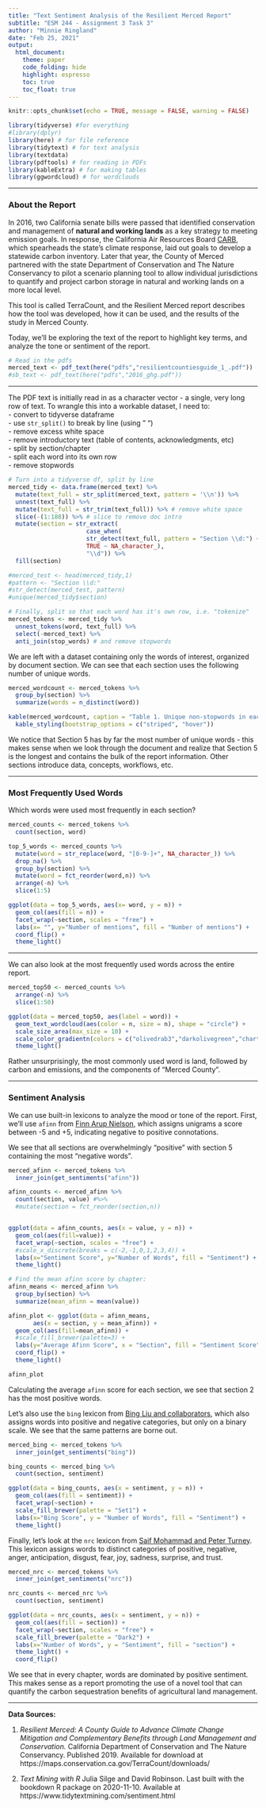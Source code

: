 ```yaml
---
title: "Text Sentiment Analysis of the Resilient Merced Report"
subtitle: "ESM 244 - Assignment 3 Task 3"
author: "Minnie Ringland"
date: "Feb 25, 2021"
output:
  html_document:
    theme: paper
    code_folding: hide
    highlight: espresso
    toc: true
    toc_float: true
---
```


```r
knitr::opts_chunk$set(echo = TRUE, message = FALSE, warning = FALSE)

library(tidyverse) #for everything
#library(dplyr)
library(here) # for file reference
library(tidytext) # for text analysis
library(textdata)
library(pdftools) # for reading in PDFs
library(kableExtra) # for making tables
library(ggwordcloud) # for wordclouds

```

***  


### About the Report

In 2016, two California senate bills were passed that identified conservation and management of **natural and working lands** as a key strategy to meeting emission goals. In response, the California Air Resources Board [CARB](https://ww2.arb.ca.gov/nwl-inventory), which spearheads the state’s climate response, laid out goals to develop a statewide carbon inventory. Later that year, the County of Merced partnered with the state Department of Conservation and The Nature Conservancy to pilot a scenario planning tool to allow individual jurisdictions to quantify and project carbon storage in natural and working lands on a more local level.

This tool is called TerraCount, and the Resilient Merced report describes how the tool was developed, how it can be used, and the results of the study in Merced County.

Today, we'll be exploring the text of the report to highlight key terms, and analyze the tone or sentiment of the report.


```r
# Read in the pdfs
merced_text <- pdf_text(here("pdfs","resilientcountiesguide_1_.pdf"))
#sb_text <- pdf_text(here("pdfs","2016_ghg.pdf"))
```


***

The PDF text is initially read in as a character vector - a single, very long row of text. To wrangle this into a workable dataset, I need to:  
- convert to tidyverse dataframe  
- use `str_split()` to break by line (using " \n ")  
- remove excess white space  
- remove introductory text (table of contents, acknowledgments, etc)  
- split by section/chapter  
- split each word into its own row  
- remove stopwords  


```r
# Turn into a tidyverse df, split by line
merced_tidy <- data.frame(merced_text) %>% 
  mutate(text_full = str_split(merced_text, pattern = '\\n')) %>% 
  unnest(text_full) %>% 
  mutate(text_full = str_trim(text_full)) %>% # remove white space
  slice(-(1:188)) %>% # slice to remove doc intro
  mutate(section = str_extract(
                      case_when(
                      str_detect(text_full, pattern = "Section \\d:") ~ text_full, # split by Section (chapter)
                      TRUE ~ NA_character_),
                      "\\d")) %>% 
  fill(section)

#merced_test <- head(merced_tidy,1)
#pattern <- "Section \\d:"
#str_detect(merced_test, pattern)
#unique(merced_tidy$section)

# Finally, split so that each word has it's own row, i.e. "tokenize"
merced_tokens <- merced_tidy %>% 
  unnest_tokens(word, text_full) %>% 
  select(-merced_text) %>% 
  anti_join(stop_words) # and remove stopwords

```

We are left with a dataset containing only the words of interest, organized by document section. We can see that each section uses the following number of unique words.

```r
merced_wordcount <- merced_tokens %>% 
  group_by(section) %>% 
  summarize(words = n_distinct(word))

kable(merced_wordcount, caption = "Table 1. Unique non-stopwords in each section of Resilient Merced") %>%
  kable_styling(bootstrap_options = c("striped", "hover"))
```


We notice that Section 5 has by far the most number of unique words - this makes sense when we look through the document and realize that Section 5 is the longest and contains the bulk of the report information. Other sections introduce data, concepts, workflows, etc.


***  
### Most Frequently Used Words

Which words were used most frequently in each section?

```r

merced_counts <- merced_tokens %>% 
  count(section, word)

top_5_words <- merced_counts %>%
  mutate(word = str_replace(word, "[0-9-]+", NA_character_)) %>% 
  drop_na() %>% 
  group_by(section) %>% 
  mutate(word = fct_reorder(word,n)) %>% 
  arrange(-n) %>%
  slice(1:5)

ggplot(data = top_5_words, aes(x= word, y = n)) +
  geom_col(aes(fill = n)) +
  facet_wrap(~section, scales = "free") +
  labs(x= "", y="Number of mentions", fill = "Number of mentions") +
  coord_flip() +
  theme_light()
```

***

We can also look at the most frequently used words across the entire report.

```r

merced_top50 <- merced_counts %>% 
  arrange(-n) %>% 
  slice(1:50)

ggplot(data = merced_top50, aes(label = word)) +
  geom_text_wordcloud(aes(color = n, size = n), shape = "circle") +
  scale_size_area(max_size = 10) +
  scale_color_gradientn(colors = c("olivedrab3","darkolivegreen","chartreuse4")) +
  theme_light()

```

Rather unsurprisingly, the most commonly used word is land, followed by carbon and emissions, and the components of "Merced County".

***  
### Sentiment Analysis

We can use built-in lexicons to analyze the mood or tone of the report. First, we'll use `afinn` from [Finn Arup Nielson](http://www2.imm.dtu.dk/pubdb/views/publication_details.php?id=6010), which assigns unigrams a score between -5 and +5, indicating negative to positive connotations.

We see that all sections are overwhelmingly "positive" with section 5 containing the most "negative words".

```r
merced_afinn <- merced_tokens %>% 
  inner_join(get_sentiments("afinn"))

afinn_counts <- merced_afinn %>% 
  count(section, value) #%>% 
  #mutate(section = fct_reorder(section,n))


ggplot(data = afinn_counts, aes(x = value, y = n)) +
  geom_col(aes(fill=value)) +
  facet_wrap(~section, scales = "free") +
  #scale_x_discrete(breaks = c(-2,-1,0,1,2,3,4)) +
  labs(x="Sentiment Score", y="Number of Words", fill = "Sentiment") +
  theme_light()
```


```r

# Find the mean afinn score by chapter: 
afinn_means <- merced_afinn %>% 
  group_by(section) %>% 
  summarize(mean_afinn = mean(value))

afinn_plot <- ggplot(data = afinn_means,
       aes(x = section, y = mean_afinn)) +
  geom_col(aes(fill=mean_afinn)) +
  #scale_fill_brewer(palette=3) +
  labs(y="Average Afinn Score", x = "Section", fill = "Sentiment Score") +
  coord_flip() +
  theme_light()

afinn_plot

```

Calculating the average `afinn` score for each section, we see that section 2 has the most positive words.

Let's also use the `bing` lexicon from  [Bing Liu and collaborators](https://www.cs.uic.edu/~liub/FBS/sentiment-analysis.html), which also assigns words into positive and negative categories, but only on a binary scale. We see that the same patterns are borne out.


```r

merced_bing <- merced_tokens %>% 
  inner_join(get_sentiments("bing"))

bing_counts <- merced_bing %>% 
  count(section, sentiment)

ggplot(data = bing_counts, aes(x = sentiment, y = n)) +
  geom_col(aes(fill = sentiment)) +
  facet_wrap(~section) +
  scale_fill_brewer(palette = "Set1") +
  labs(x="Bing Score", y = "Number of Words", fill = "Sentiment") +
  theme_light()

```

Finally, let's look at the `nrc` lexicon from [Saif Mohammad and Peter Turney](http://saifmohammad.com/WebPages/NRC-Emotion-Lexicon.htm). This lexicon assigns words to distinct categories of positive, negative, anger, anticipation, disgust, fear, joy, sadness, surprise, and trust.

```r
merced_nrc <- merced_tokens %>% 
  inner_join(get_sentiments("nrc"))

nrc_counts <- merced_nrc %>% 
  count(section, sentiment)

ggplot(data = nrc_counts, aes(x = sentiment, y = n)) +
  geom_col(aes(fill = section)) +
  facet_wrap(~section, scales = "free") +
  scale_fill_brewer(palette = "Dark2") +
  labs(x="Number of Words", y = "Sentiment", fill = "section") +
  theme_light() +
  coord_flip()
```

We see that in every chapter, words are dominated by positive sentiment. This makes sense as a report promoting the use of a novel tool that can quantify the carbon sequestration benefits of agricultural land management.

***

**Data Sources:**

1. *Resilient Merced: A County Guide to Advance Climate Change Mitigation and Complementary Benefits through Land Management and Conservation.* California Department of Conservation and The Nature Conservancy. Published 2019. Available for download at https://maps.conservation.ca.gov/TerraCount/downloads/

2. *Text Mining with R* Julia Silge and David Robinson. Last built with the bookdown R package on 2020-11-10. Available at https://www.tidytextmining.com/sentiment.html